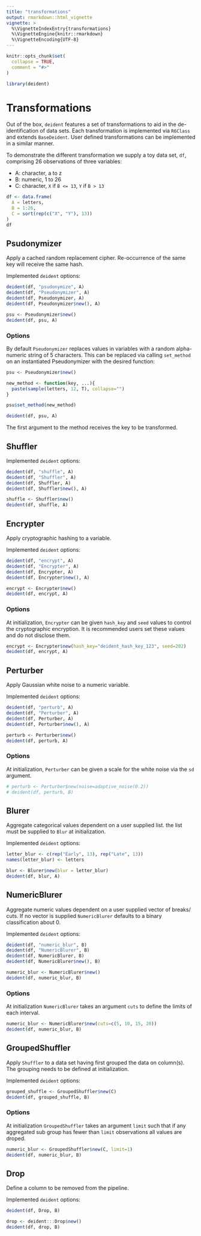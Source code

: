 ```yaml
---
title: "transformations"
output: rmarkdown::html_vignette
vignette: >
  %\VignetteIndexEntry{transformations}
  %\VignetteEngine{knitr::rmarkdown}
  %\VignetteEncoding{UTF-8}
---
```


```r
knitr::opts_chunk$set(
  collapse = TRUE,
  comment = "#>"
)
```

```r
library(deident)
```

# Transformations

Out of the box, `deident` features a set of transformations to aid in the de-identification of data sets.   Each transformation is implemented via `R6Class`  and extends `BaseDeident`.  User defined  transformations can be implemented in a similar manner.

To demonstrate the different transformation we supply a toy data set, `df`, comprising 26 observations of three variables:

* A:  character, a to z
* B: numeric, 1 to 26
* C: character, `X` if `B <= 13`, `Y` if `B > 13`

``` r
df <- data.frame(
  A = letters, 
  B = 1:26, 
  C = sort(rep(c("X", "Y"), 13))
)
df
```

## Psudonymizer

Apply a cached random replacement cipher.  Re-occurrence of the same key will receive the same hash.

Implemented `deident` options:

``` r
deident(df, "psudonymize", A)
deident(df, "Pseudonymizer", A)
deident(df, Pseudonymizer, A)
deident(df, Pseudonymizer$new(), A)

psu <- Pseudonymizer$new()
deident(df, psu, A)
```

### Options

By default `Pseudonymizer` replaces  values in variables with a random alpha-numeric string of 5 characters.  This can be replaced via calling `set_method` on an instantiated Pseudonymizer with the desired function:

``` r
psu <- Pseudonymizer$new()

new_method <- function(key, ...){
  paste(sample(letters, 12, T), collapse="")
}

psu$set_method(new_method)

deident(df, psu, A)
```

The first argument to the method receives the key to be transformed.

## Shuffler

Implemented `deident` options:

``` r
deident(df, "shuffle", A)
deident(df, "Shuffler", A)
deident(df, Shuffler, A)
deident(df, Shuffler$new(), A)

shuffle <- Shuffler$new()
deident(df, shuffle, A)
```

## Encrypter

Apply cryptographic hashing to a variable.

Implemented `deident` options:

``` r
deident(df, "encrypt", A)
deident(df, "Encrypter", A)
deident(df, Encrypter, A)
deident(df, Encrypter$new(), A)

encrypt <- Encrypter$new()
deident(df, encrypt, A)
```

### Options

At initialization, `Encrypter` can be given `hash_key` and `seed` values to control the cryptographic encryption.  It is recommended users set these values and do not disclose them.

``` r
encrypt <- Encrypter$new(hash_key="deident_hash_key_123", seed=202)
deident(df, encrypt, A)
```

## Perturber

Apply Gaussian white noise to a numeric variable.

Implemented `deident` options:

``` r
deident(df, "perturb", A)
deident(df, "Perturber", A)
deident(df, Perturber, A)
deident(df, Perturber$new(), A)

perturb <- Perturber$new()
deident(df, perturb, A)
```

### Options

At initialization, `Perturber` can be given a scale for the white noise via the `sd` argument.  

``` r
# perturb <- Perturber$new(noise=adaptive_noise(0.2))
# deident(df, perturb, B)
```

## Blurer

Aggregate categorical values dependent on a user supplied list.  the list must be supplied to `Blur` at initialization.

Implemented `deident` options:

``` r
letter_blur <- c(rep("Early", 13), rep("Late", 13))
names(letter_blur) <- letters

blur <- Blurer$new(blur = letter_blur)
deident(df, blur, A)
```

## NumericBlurer

Aggregate numeric values dependent on a user supplied vector of breaks/ cuts.  If no vector is supplied `NumericBlurer` defaults to a binary classification about 0.

Implemented `deident` options:

``` r
deident(df, "numeric_blur", B)
deident(df, "NumericBlurer", B)
deident(df, NumericBlurer, B)
deident(df, NumericBlurer$new(), B)

numeric_blur <- NumericBlurer$new()
deident(df, numeric_blur, B)
```
### Options

At initialization  `NumericBlurer` takes an argument `cuts` to define the limits of each interval.

``` r
numeric_blur <- NumericBlurer$new(cuts=c(5, 10, 15, 20))
deident(df, numeric_blur, B)
```

## GroupedShuffler

Apply `Shuffler` to a data set having first grouped the data on column(s).  The grouping needs to be defined at initialization.

Implemented `deident` options:

``` r
grouped_shuffle <- GroupedShuffler$new(C)
deident(df, grouped_shuffle, B)
```
### Options

At initialization  `GroupedShuffler` takes an argument `limit` such that if any aggregated sub group has fewer than `limit` observations all values are droped.

``` r
numeric_blur <- GroupedShuffler$new(C, limit=1)
deident(df, numeric_blur, B)
```

## Drop

Define a column to be removed from the pipeline.

Implemented `deident` options:

``` r

deident(df, Drop, B)

drop <- deident:::Drop$new()
deident(df, drop, B)
```
